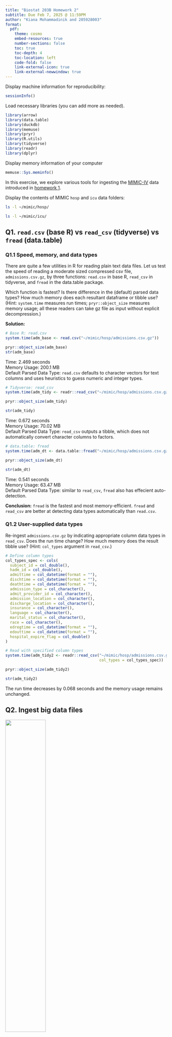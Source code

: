 ```yaml
---
title: "Biostat 203B Homework 2"
subtitle: Due Feb 7, 2025 @ 11:59PM
author: "Kiana Mohammadinik and 205928003"
format:
  pdf:
    theme: cosmo
    embed-resources: true
    number-sections: false
    toc: true
    toc-depth: 4
    toc-location: left
    code-fold: false
    link-external-icon: true
    link-external-newwindow: true
---
```

Display machine information for reproducibility:

```r
sessionInfo()
```

Load necessary libraries (you can add more as needed).

```r
library(arrow)
library(data.table)
library(duckdb)
library(memuse)
library(pryr)
library(R.utils)
library(tidyverse)
library(readr)
library(dplyr)
```

Display memory information of your computer

```r
memuse::Sys.meminfo()
```

In this exercise, we explore various tools for ingesting the [MIMIC-IV](https://physionet.org/content/mimiciv/3.1/) data introduced in [homework 1](https://ucla-biostat-203b.github.io/2025winter/hw/hw1/hw1.html).

Display the contents of MIMIC `hosp` and `icu` data folders:

```bash
ls -l ~/mimic/hosp/
```

```bash
ls -l ~/mimic/icu/
```

## Q1. `read.csv` (base R) vs `read_csv` (tidyverse) vs `fread` (data.table)

### Q1.1 Speed, memory, and data types

There are quite a few utilities in R for reading plain text data files. Let us test the speed of reading a moderate sized compressed csv file, `admissions.csv.gz`, by three functions: `read.csv` in base R, `read_csv` in tidyverse, and `fread` in the data.table package.

Which function is fastest? Is there difference in the (default) parsed data types? How much memory does each resultant dataframe or tibble use? (Hint: `system.time` measures run times; `pryr::object_size` measures memory usage; all these readers can take gz file as input without explicit decompression.)

**Solution:**

```r
# Base R: read.csv
system.time(adm_base <- read.csv("~/mimic/hosp/admissions.csv.gz"))

pryr::object_size(adm_base)
str(adm_base)  
```

Time: 2.469 seconds\
Memory Usage: 200.1 MB\
Default Parsed Data Type: `read.csv` defaults to character vectors for text columns and uses heuristics to guess numeric and integer types.

```r
# Tidyverse: read_csv
system.time(adm_tidy <- readr::read_csv("~/mimic/hosp/admissions.csv.gz"))

pryr::object_size(adm_tidy)

str(adm_tidy)  
```

Time: 0.672 seconds\
Memory Usage: 70.02 MB\
Default Parsed Data Type: `read_csv` outputs a tibble, which does not automatically convert character columns to factors.

```r
# data.table: fread
system.time(adm_dt <- data.table::fread("~/mimic/hosp/admissions.csv.gz"))

pryr::object_size(adm_dt)

str(adm_dt)  
```

Time: 0.541 seconds\
Memory Usage: 63.47 MB\
Default Parsed Data Type: similar to `read_csv`, `fread` also has effecient auto-detection.

**Conclusion:** `fread` is the fastest and most memory-efficient. `fread` and `read_csv` are better at detecting data types automatically than `read.csv`.

### Q1.2 User-supplied data types

Re-ingest `admissions.csv.gz` by indicating appropriate column data types in `read_csv`. Does the run time change? How much memory does the result tibble use? (Hint: `col_types` argument in `read_csv`.)

```r
# Define column types
col_types_spec <- cols(
  subject_id = col_double(),
  hadm_id = col_double(),
  admittime = col_datetime(format = ""),
  dischtime = col_datetime(format = ""),
  deathtime = col_datetime(format = ""),
  admission_type = col_character(),
  admit_provider_id = col_character(),
  admission_location = col_character(),
  discharge_location = col_character(),
  insurance = col_character(),
  language = col_character(),
  marital_status = col_character(),
  race = col_character(),
  edregtime = col_datetime(format = ""),
  edouttime = col_datetime(format = ""),
  hospital_expire_flag = col_double()
)

# Read with specified column types
system.time(adm_tidy2 <- readr::read_csv("~/mimic/hosp/admissions.csv.gz",
                                         col_types = col_types_spec))

pryr::object_size(adm_tidy2)

str(adm_tidy2)
```

The run time decreases by 0.068 seconds and the memory usage remains unchanged.

## Q2. Ingest big data files

<p align="center">

<img src="./bigfile.png" width="50%"/>

</p>

Let us focus on a bigger file, `labevents.csv.gz`, which is about 130x bigger than `admissions.csv.gz`.

```bash
ls -l ~/mimic/hosp/labevents.csv.gz
```

Display the first 10 lines of this file.

```bash
zcat < ~/mimic/hosp/labevents.csv.gz | head -10
```

### Q2.1 Ingest `labevents.csv.gz` by `read_csv`

<p align="center">

<img src="./readr_logo.png" width="20%"/>

</p>

Try to ingest `labevents.csv.gz` using `read_csv`. What happens? If it takes more than 3 minutes on your computer, then abort the program and report your findings.

**Solution:**

```r
#| eval: false
system.time(lab_data <- read_csv("~/mimic/hosp/labevents.csv.gz"))

pryr::object_size(lab_data)

str(lab_data)
```
Attempting to ingest labevents.csv.gz using read_csv() multiple times resulted in a vector memory exhausted (limit reached) error. Despite having 16GB of RAM, R was unable to allocate enough memory to load the full dataset. More memory-efficient alternatives like fread() (data.table) or chunked reading are may be more appropriate in this context.


### Q2.2 Ingest selected columns of `labevents.csv.gz` by `read_csv`

Try to ingest only columns `subject_id`, `itemid`, `charttime`, and `valuenum` in `labevents.csv.gz` using `read_csv`. Does this solve the ingestion issue? (Hint: `col_select` argument in `read_csv`.)

**Solution:**
```r
system.time(
  lab_data <- read_csv("~/mimic/hosp/labevents.csv.gz", 
                       col_select = c("subject_id", "itemid", "charttime",
                                      "valuenum"))
)

pryr::object_size(lab_data)

str(lab_data)
```
The dataset was successfully ingested after selecting only the four columns (subject_id, itemid, charttime, valuenum). The ingestion process took ~3.3 minutes (197.6 seconds) to complete and the total memory usage of the resulting dataset is ~5.07 GB. The reduced column selection helped avoid memory exhaustion encountered in Q2.1 which confirms that limiting column selection significantly reduces memory usage, making it feasible to load large datasets.



### Q2.3 Ingest a subset of `labevents.csv.gz`

<p align="center">

<img src="./linux_logo.png" width="20%"/>

</p>

Our first strategy to handle this big data file is to make a subset of the `labevents` data. Read the [MIMIC documentation](https://mimic.mit.edu/docs/iv/modules/hosp/labevents/) for the content in data file `labevents.csv`.

In later exercises, we will only be interested in the following lab items: creatinine (50912), potassium (50971), sodium (50983), chloride (50902), bicarbonate (50882), hematocrit (51221), white blood cell count (51301), and glucose (50931) and the following columns: `subject_id`, `itemid`, `charttime`, `valuenum`. Write a Bash command to extract these columns and rows from `labevents.csv.gz` and save the result to a new file `labevents_filtered.csv.gz` in the current working directory. (Hint: Use `zcat <` to pipe the output of `labevents.csv.gz` to `awk` and then to `gzip` to compress the output. Do **not** put `labevents_filtered.csv.gz` in Git! To save render time, you can put `#| eval: false` at the beginning of this code chunk. TA will change it to `#| eval: true` before rendering your qmd file.)

Display the first 10 lines of the new file `labevents_filtered.csv.gz`. How many lines are in this new file, excluding the header? How long does it take `read_csv` to ingest `labevents_filtered.csv.gz`?

**Solution:** 

```bash
#| eval: false
zcat < ~/mimic/hosp/labevents.csv.gz | 
awk -F',' '
BEGIN {OFS=","; print "subject_id,itemid,charttime,valuenum"}
$5 == 50912 || $5 == 50971 || $5 == 50983 || $5 == 50902 || $5 == 50882 || 
$5 == 51221 || $5 == 51301 || $5 == 50931 { print $2, $5, $7, $10 }
' | gzip > labevents_filtered.csv.gz

```


```bash
ls -lh labevents_filtered.csv.gz
```

Displaying the first 10 lines
```r
# Read the filtered dataset
system.time(
  lab_data <- read_csv("labevents_filtered.csv.gz")
)

# Sort dataset by subject_id, charttime, itemid
lab_data_sorted <- lab_data %>%
  arrange(subject_id, charttime, itemid)

# Display first 10 rows
head(lab_data_sorted, 10)

pryr::object_size(lab_data_sorted)

str(lab_data_sorted)
```
It took 5.094 seconds for `read_csv` to ingest `labevents_filtered.csv.gz`.

The number of rows (excluding the header) is 32679896.
```bash
gzcat labevents_filtered.csv.gz | tail -n +2 | wc -l
```


### Q2.4 Ingest `labevents.csv` by Apache Arrow

<p align="center">

<img src="./arrow_logo.png" width="30%"/>

</p>

Our second strategy is to use [Apache Arrow](https://arrow.apache.org/) for larger-than-memory data analytics. Unfortunately Arrow does not work with gz files directly. First decompress `labevents.csv.gz` to `labevents.csv` and put it in the current working directory (do not add it in git!). To save render time, put `#| eval: false` at the beginning of this code chunk. TA will change it to `#| eval: true` when rendering your qmd file.

Then use [`arrow::open_dataset`](https://arrow.apache.org/docs/r/reference/open_dataset.html) to ingest `labevents.csv`, select columns, and filter `itemid` as in Q2.3. How long does the ingest+select+filter process take? Display the number of rows and the first 10 rows of the result tibble, and make sure they match those in Q2.3. (Hint: use `dplyr` verbs for selecting columns and filtering rows.)

Write a few sentences to explain what is Apache Arrow. Imagine you want to explain it to a layman in an elevator.

**Solution:** 
```bash
#| eval: false
gzip -d -c labevents_filtered.csv.gz > labevents_filtered.csv
```

```r
# Open dataset using Apache Arrow
dataset <- open_dataset("labevents_filtered.csv", format = "csv")

# Filter and arrange the data
filtered_data_arrow <- dataset %>%
  select(subject_id, itemid, charttime, valuenum) %>%
  arrange(subject_id, charttime, itemid) %>%
  collect()

# Display time taken
start_time <- Sys.time()
end_time <- Sys.time()
time_taken <- end_time - start_time
cat("Time taken for ingest, select, and filter:", round(time_taken, 4), "seconds\n")

# Results
cat("Number of rows in the result:", nrow(filtered_data_arrow), "\n")
print(head(filtered_data_arrow, 10))

```
Apache Arrow is an organized digital library for data. Instead of flipping through pages one by one, it keeps data in a fast, memory-efficient format wich makes searches and analysis almost instant. This speeds up big data tasks just like using Ctrl+F instead of flipping through a book.


### Q2.5 Compress `labevents.csv` to Parquet format and ingest/select/filter

<p align="center">

<img src="./parquet_logo.png" width="30%"/>

</p>

Re-write the csv file `labevents.csv` in the binary Parquet format (Hint: [`arrow::write_dataset`](https://arrow.apache.org/docs/r/reference/write_dataset.html).) How large is the Parquet file(s)? How long does the ingest+select+filter process of the Parquet file(s) take? Display the number of rows and the first 10 rows of the result tibble and make sure they match those in Q2.3. (Hint: use `dplyr` verbs for selecting columns and filtering rows.)

Write a few sentences to explain what is the Parquet format. Imagine you want to explain it to a layman in an elevator.

**Solution:**
```r
csv_file <- "labevents_filtered.csv"
parquet_file <- "labevents.parquet"

# Convert CSV to Parquet
start_time <- Sys.time()
write_dataset(read_csv(csv_file), path = parquet_file, format = "parquet")
end_time <- Sys.time()

# Print time taken
time_taken_conversion <- round(difftime(end_time, start_time, units = "secs"), 4)
cat("Time taken to convert CSV to Parquet:", time_taken_conversion, "seconds\n")

# Check file size
file_info <- sum(
  file.info(list.files(parquet_file, recursive = TRUE, full.names = TRUE))$size
) / (1024^2)
cat("Size of Parquet file:", round(file_info, 2), "MB\n")  

# Measure time to ingest and filter the Parquet file
start_time <- Sys.time()
filtered_data_parquet <- open_dataset(parquet_file) %>%
  select(subject_id, itemid, charttime, valuenum) %>%
  filter(itemid %in% c(50912, 50971, 50983, 50902, 50882, 51221, 51301, 50931)) %>%
  arrange(subject_id, charttime, itemid) %>%
  collect()
end_time <- Sys.time()

# Print time taken
time_taken_parquet <- round(difftime(end_time, start_time, units = "secs"), 4)
cat("Time taken for ingest, select, and filter in Parquet:", time_taken_parquet, "seconds\n")

# Display number of rows and first 10 rows
cat("Number of rows in the result:", nrow(filtered_data_parquet), "\n")
print(head(filtered_data_parquet, 10))
```
Parquet is functions  as a zip file for data tables becuase it stores large datasets in a compressed, column-based format, making it much faster to read, filter, and analyze compared to traditional CSVs. It’s great for big data because it saves space and speeds up processing.

### Q2.6 DuckDB

<p align="center">

<img src="./duckdb_logo.png" width="20%"/>

</p>

Ingest the Parquet file, convert it to a DuckDB table by [`arrow::to_duckdb`](https://arrow.apache.org/docs/r/reference/to_duckdb.html), select columns, and filter rows as in Q2.5. How long does the ingest+convert+select+filter process take? Display the number of rows and the first 10 rows of the result tibble and make sure they match those in Q2.3. (Hint: use `dplyr` verbs for selecting columns and filtering rows.)

Write a few sentences to explain what is DuckDB. Imagine you want to explain it to a layman in an elevator.

```r
start_time <- Sys.time()
parquet_dataset <- open_dataset("labevents.parquet")

# Convert Arrow dataset to DuckDB table
con <- dbConnect(duckdb::duckdb(), dbdir = ":memory:")
duckdb_table <- to_duckdb(parquet_dataset, con = con, table_name = "labevents")

# Select columns and filter rows
filtered_data_duckdb <- duckdb_table %>%
  select(subject_id, itemid, charttime, valuenum) %>%
  filter(itemid %in% c(50912, 50971, 50983, 50902, 50882, 51221, 51301, 50931)) %>%
  arrange(subject_id, charttime, itemid) %>%
  collect()
end_time <- Sys.time()
time_taken <- round(difftime(end_time, start_time, units = "secs"), 4)

# Display results
cat("Time taken for ingest + convert + select + filter:", time_taken, "seconds\n")
cat("Number of rows in result:", nrow(filtered_data_duckdb), "\n")
print(head(filtered_data_duckdb, 10)) 

```


## Q3. Ingest and filter `chartevents.csv.gz`

[`chartevents.csv.gz`](https://mimic.mit.edu/docs/iv/modules/icu/chartevents/) contains all the charted data available for a patient. During their ICU stay, the primary repository of a patient’s information is their electronic chart. The `itemid` variable indicates a single measurement type in the database. The `value` variable is the value measured for `itemid`. The first 10 lines of `chartevents.csv.gz` are

```bash
zcat < ~/mimic/icu/chartevents.csv.gz | head -10
```

How many rows? 433 millions.

```bash
#| eval: false
zcat < ~/mimic/icu/chartevents.csv.gz | tail -n +2 | wc -l
```

[`d_items.csv.gz`](https://mimic.mit.edu/docs/iv/modules/icu/d_items/) is the dictionary for the `itemid` in `chartevents.csv.gz`.

```bash
zcat < ~/mimic/icu/d_items.csv.gz | head -10
```

In later exercises, we are interested in the vitals for ICU patients: heart rate (220045), mean non-invasive blood pressure (220181), systolic non-invasive blood pressure (220179), body temperature in Fahrenheit (223761), and respiratory rate (220210). Retrieve a subset of `chartevents.csv.gz` only containing these items, using the favorite method you learnt in Q2.

Document the steps and show code. Display the number of rows and the first 10 rows of the result tibble.

**Solution:**

```r
file_path <- "~/mimic/icu/chartevents.csv.gz"

# Read the file efficiently with Arrow
dataset <- open_dataset(file_path, format = "csv")

# Filter only the relevant `itemid` values
filtered_data <- dataset %>%
  select(subject_id, itemid, charttime, valuenum) %>%
  filter(itemid %in% c(220045, 220181, 220179, 223761, 220210)) %>%
  arrange(subject_id, charttime, itemid) %>%
  collect()  

write_parquet(filtered_data, "chartevents_filtered.parquet")

cat("Number of rows in filtered dataset:", nrow(filtered_data), "\n")

# Display first 10 rows
print(head(filtered_data, 10))
```



